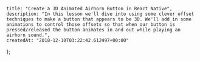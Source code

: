     title: "Create a 3D Animated Airhorn Button in React Native",
    description: "In this lesson we'll dive into using some clever offset techniques to make a button that appears to be 3D. We'll add in some animations to control those offsets so that when our button is pressed/released the button animates in and out while playing an airhorn sound.",
    createdAt: "2018-12-10T03:22:42.612497+00:00"
};


    
